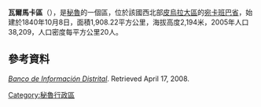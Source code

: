 '''瓦爾馬卡區'''（{{lang-es|Distrito de Huarmaca}}），是[[秘魯|秘魯]]的一個區，位於該國西北部[[皮烏拉大區|皮烏拉大區]]的[[宛卡班巴省|宛卡班巴省]]，始建於1840年10月8日，面積1,908.22平方公里，海拔高度2,194米，2005年人口38,209，人口密度每平方公里20人。

==參考資料==
''[https://web.archive.org/web/20080423164200/http://desa.inei.gob.pe/mapas/bid/ Banco de Información Distrital]''. Retrieved April 17, 2008.

{{coord|5.5678|S|79.5240|W|source:wikidata-and-enwiki-cat-tree_region:PE|display=title}}

{{Peru-geo-stub}}
[[Category:秘魯行政區|Category:秘魯行政區]]